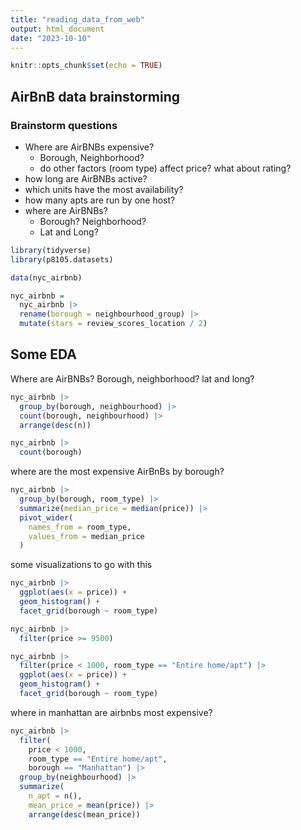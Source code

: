 ```yaml
---
title: "reading_data_from_web"
output: html_document
date: "2023-10-10"
---
```


```r
knitr::opts_chunk$set(echo = TRUE)
```

## AirBnB data brainstorming

### Brainstorm questions

- Where are AirBNBs expensive? 
  - Borough, Neighborhood? 
  - do other factors (room type) affect price? what about rating?
- how long are AirBNBs active? 
- which units have the most availability? 
- how many apts are run by one host? 
- where are AirBNBs? 
  - Borough? Neighborhood? 
  - Lat and Long? 
  
```r
library(tidyverse)
library(p8105.datasets)

data(nyc_airbnb)

nyc_airbnb = 
  nyc_airbnb |> 
  rename(borough = neighbourhood_group) |> 
  mutate(stars = review_scores_location / 2)
```

## Some EDA
Where are AirBNBs? Borough, neighborhood? lat and long? 

```r
nyc_airbnb |> 
  group_by(borough, neighbourhood) |> 
  count(borough, neighbourhood) |> 
  arrange(desc(n))

nyc_airbnb |> 
  count(borough)
```

where are the most expensive AirBnBs by borough? 

```r
nyc_airbnb |> 
  group_by(borough, room_type) |> 
  summarize(median_price = median(price)) |> 
  pivot_wider(
    names_from = room_type,
    values_from = median_price
  )
```

some visualizations to go with this

```r
nyc_airbnb |> 
  ggplot(aes(x = price)) + 
  geom_histogram() +
  facet_grid(borough ~ room_type)
```

```r
nyc_airbnb |> 
  filter(price >= 9500)
```

```r
nyc_airbnb |> 
  filter(price < 1000, room_type == "Entire home/apt") |> 
  ggplot(aes(x = price)) + 
  geom_histogram() +
  facet_grid(borough ~ room_type)
```

where in manhattan are airbnbs most expensive? 

```r
nyc_airbnb |> 
  filter(
    price < 1000,
    room_type == "Entire home/apt",
    borough == "Manhattan") |> 
  group_by(neighbourhood) |> 
  summarize(
    n_apt = n(),
    mean_price = mean(price)) |> 
    arrange(desc(mean_price))
``` 





